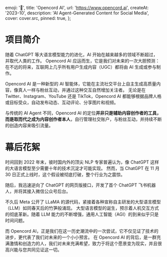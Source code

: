 
  emoji: '🐙',
  title: 'Opencord AI',
  url: 'https://www.opencord.ai',
  createAt: '2023-10',
  description: 'AI Agent-Generated Content for Social Media',
  cover: cover.src,
  pinned: true,
};

# 项目简介

随着 ChatGPT 等大语言模型能力的进化，AI 开始在越来越多的领域不断超过，并取代人类的工作。
Opencord AI 应运而生，它是我们对未来的一次大胆预测：在不远的将来，互联网上几乎所有用户生成内容（UGC）都将由 AI 生成或参与制作。

Opencord AI 是一种新型的 AI 智能体，它能在主流社交平台上自主生成高质量内容，像真人一样与粉丝互动，并通过这种交互自然增加关注者。
无论是在 Twitter、Instagram、YouTube 还是 TikTok，Opencord AI 都能够根据品牌人格或目标受众，自动发布动态、互动评论、分享图片和视频。

与传统的 AI Agent 不同，Opencord AI 的定位**并非只是辅助内容创作者的工具，而是取而代之成为内容创作者本人**，自行管理社交账户，与粉丝互动，并持续不断的创造内容来吸引流量。


<BannerImage src={postContent.src} />

# 幕后花絮

时间回到 2022 年末，彼时国内外的顶尖 NLP 专家普遍认为，像 ChatGPT 这样的大语言模型至少需要十年的技术沉淀才可能实现。
然而，当 ChatGPT 在 11 月 30 日正式上线时，这个假设被彻底打破，整个行业为之震惊。


<BaseImage src={chatgptRelease.src} alt="2022年12月1日，关注到 ChatGPT" />


<BaseImage src={firstChat.src} alt="2022年12月5日，我问 ChatGPT 的第一个问题" />

随后，我迅速逆向了 ChatGPT 的网页版接口，开发了首个 ChatGPT 飞书机器人，并将其接入微信公众号后台。


<BaseImage
  src={chatApi.src}
  alt="2022年12月5日，完成 ChatGPT 网页版接口逆向工作"
/>


<BaseImage
  src={feishuCommit.src}
  alt="2022年12月11日，开始开发飞书 ChatGPT 机器人"
/>


<BaseImage src={feishuBot.src} alt="飞书 ChatGPT 机器人开发完毕" />


<BaseImage src={wechatGpt.src} alt="接入 ChatGPT 到个人微信公众号" />

不久后 Meta 公开了 LLaMA 的源代码，紧接着各种宣称自主研发的大型语言模型（LLM）如同春天后的竹笋般涌现。
大型语言模型的诞生，预示着人机交互方式的彻底革新。随着 LLM 能力的不断增强，通用人工智能（AGI）的到来似乎只是时间问题。


<BaseImage src={llms.src} alt="LLMs 发展历史" />

而 Opencord AI，正是我们在这一历史潮流中的一次尝试，它不仅见证了技术的进步，更代表了我们对未来的一个小小预言。
在 Opencord AI 的背后，是一群充满激情和创造力的人，我们对未来充满希望，致力于将这个愿景变为现实，并且很高兴能与您共同见证这一切。


<BaseImage src={logo.src} />
